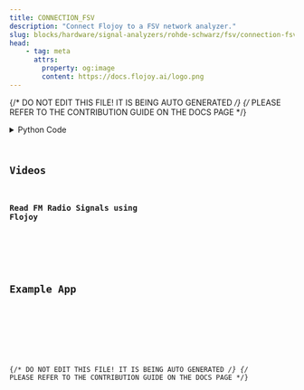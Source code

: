 ```yaml
---
title: CONNECTION_FSV
description: "Connect Flojoy to a FSV network analyzer."
slug: blocks/hardware/signal-analyzers/rohde-schwarz/fsv/connection-fsv
head:
    - tag: meta
      attrs:
        property: og:image
        content: https://docs.flojoy.ai/logo.png
---
```


{/* DO NOT EDIT THIS FILE! IT IS BEING AUTO GENERATED */}
{/* PLEASE REFER TO THE CONTRIBUTION GUIDE ON THE DOCS PAGE */}


<DownloadStudioBanner />
<PythonDocsDisplay docstring={block_data["docstring"]} />
<details>
<summary>Python Code</summary>



<Code code={pythonCode} lang="py" wrap theme="dracula" />

[Find this Flojoy Block on GitHub](https://github.com/flojoy-ai/blocks/blob/main/blocks/HARDWARE/SIGNAL_ANALYZERS/ROHDE_SCHWARZ/FSV/CONNECTION_FSV/CONNECTION_FSV.py)

</details>

## Videos


### Read FM Radio Signals using Flojoy

<div className="not-content">
<YouTube id="https://www.youtube.com/watch?v=1crZxgWDAaw" />
</div>

## Example App


<GetHelpWidget />


<AppDisplay app={app} blockName="CONNECTION_FSV" client:visible />


<Example />

{/* DO NOT EDIT THIS FILE! IT IS BEING AUTO GENERATED */}
{/* PLEASE REFER TO THE CONTRIBUTION GUIDE ON THE DOCS PAGE */}
